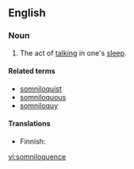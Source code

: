 ==English==

===Noun===
{{en-noun|-}}

# The act of [[talking]] in one's [[sleep]].

====Related terms====
* [[somniloquist]]
* [[somniloquous]]
* [[somniloquy]]

====Translations====
{{trans-top|act of talking in one's sleep}}
* Finnish: {{t-|fi|unissapuhuminen}}
{{trans-mid}}
{{trans-bottom}}

[[vi:somniloquence]]